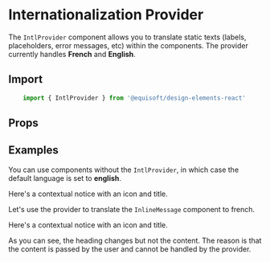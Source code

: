 
<Meta title="Internationalization Provider" component={IntlProvider} />

# Internationalization Provider

The `IntlProvider` component allows you to translate static texts (labels, placeholders, error messages, etc) within the components. The provider currently handles **French** and **English**.

## Import

```js
    import { IntlProvider } from '@equisoft/design-elements-react'
```

## Props

<Props of={IntlProvider} />

## Examples

You can use components without the `IntlProvider`, in which case the default language is set to **english**.

<Preview>
  <Story name="Without Provider">
    <InlineMessage type="info">
        Here's a contextual notice with an icon and title.
    </InlineMessage>
  </Story>
</Preview>

Let's use the provider to translate the `InlineMessage` component to french.

<Preview>
  <Story name="With Provider">
      <IntlProvider language="fr">
            <InlineMessage type="info">
                Here's a contextual notice with an icon and title.
            </InlineMessage>
      </IntlProvider>
  </Story>
</Preview>

As you can see, the heading changes but not the content. The reason is that the content is passed by the user and cannot be handled by the provider.